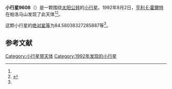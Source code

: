 {{Infobox planet
| bgcolour = #FFFFC0
| name = 9608
| symbol = 
| image = 
| caption = 
| discovery = yes
| discovery_ref = 
| discoverer = [[亨利·E·霍爾特|亨利·E·霍爾特]]
| discovery_site = [[帕洛马山|帕洛马山]] 
| discovered = 1992年8月2日
| designations = yes
| mp_name = 
| named_after = 
| alt_names = 1992 PD2/ 1987 SN19 / 1988 XJ2
| mp_category = [[主带小行星|主带小行星]]
| orbit_ref = <ref name="a">[http://ssd.jpl.nasa.gov/sbdb.cgi?sstr=9608 9608] {{Wayback|url=http://ssd.jpl.nasa.gov/sbdb.cgi?sstr=9608 |date=20210723134302 }}，小行星數據庫瀏覽器（JPL Small-Body Database Browser）－[[美国国家航空航天局|美国国家航空航天局]]喷气推进实验室</ref>
| epoch = 2456400.5 (2013年4月18日更新)
| aphelion = {{convert|3.614188436689794|AU|km|3|abbr=on|lk=out}}
| perihelion = {{convert|2.394499724537062|AU|km|3|abbr=on}}
| semimajor = {{convert|3.004344080613428|AU|km|3|abbr=on}}
| eccentricity = 0.202987521
| period = 1902.054391 [[日|日]]<br />5.21[[儒略年|儒略年]]
| avg_speed = 
| inclination = 7.030424103909409
| asc_node = 206.2232011860462
| mean_anomaly = 
| arg_peri = 84.58038327285887
| satellites = 
| physical_characteristics = yes
| dimensions = 
| mass = 
| density = 
| surface_grav = 
| escape_velocity = 
| sidereal_day = 
| axial_tilt = 
| pole_ecliptic_lat = 
| pole_ecliptic_lon = 
| albedo = 
| temperatures= 
| temp_name1 = 
| mean_temp_1 = 
| max_temp_1 = 
| temp_name2 = 
| max_temp_2 = 
| spectral_type = 
| abs_magnitude = 84.58038327285887
}}

'''小行星9608'''（{{lang-en|9608}}）是一颗围绕[[太阳|太阳]][[公转|公转]]的[[小行星|小行星]]。1992年8月2日，[[亨利·E·霍爾特|亨利·E·霍爾特]]在帕洛马山发现了此天体<ref name="a" /><ref>{{cite news|title=小行星列表|url=http://cfa-www.harvard.edu/iau/lists/NumberedMPs.txt|accessdate=2013-07-08|newspaper=哈佛大学|archive-date=2008-05-17|archive-url=https://web.archive.org/web/20080517010638/http://cfa-www.harvard.edu/iau/lists/NumberedMPs.txt|dead-url=no}}</ref>。

这颗小行星的[[绝对星等|绝对星等]]为84.58038327285887等<ref name="a" />。

==参考文献==
{{reflist}}
{{Minor Planet Number|[[小行星9607|小行星9607]]|[[小行星9609|小行星9609]]}}

{{小天体}}

[[Category:小行星带天体|Category:小行星带天体]]
[[Category:1992年发现的小行星|Category:1992年发现的小行星]]

{{asteroid-stub}}